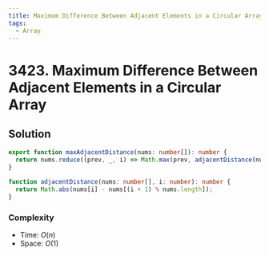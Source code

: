 ```yaml
---
title: Maximum Difference Between Adjacent Elements in a Circular Array
tags:
  - Array
---
```


# 3423. Maximum Difference Between Adjacent Elements in a Circular Array

<Badges>
  <LevelBadge level="easy" />
  <TopicBadge name="Array" slug="array" />
</Badges>

## Solution

```typescript filename="solution.ts" copy
export function maxAdjacentDistance(nums: number[]): number {
  return nums.reduce((prev, _, i) => Math.max(prev, adjacentDistance(nums, i)), 0);
}

function adjacentDistance(nums: number[], i: number): number {
  return Math.abs(nums[i] - nums[(i + 1) % nums.length]);
}
```

### Complexity

- Time: $O(n)$
- Space: $O(1)$

<ProblemLink
  codingSite="leetcode"
  href="https://leetcode.com/problems/maximum-difference-between-adjacent-elements-in-a-circular-array"
  title="Maximum Difference Between Adjacent Elements in a Circular Array"
/>
